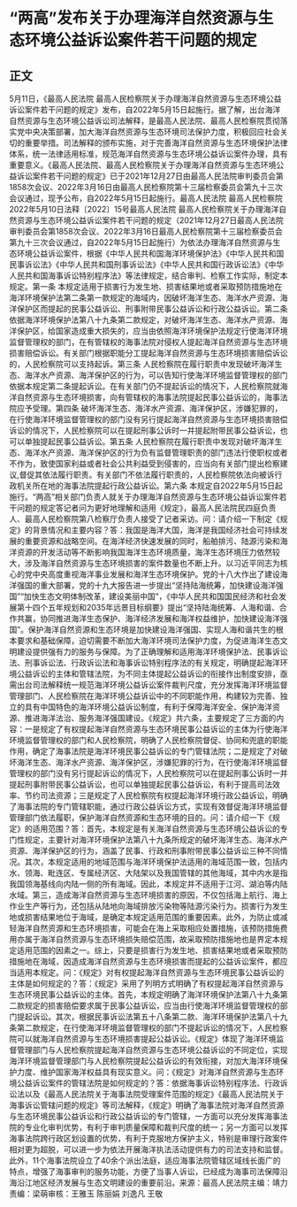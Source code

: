 # “两高”发布关于办理海洋自然资源与生态环境公益诉讼案件若干问题的规定
## 正文
5月11日，《最高人民法院 最高人民检察院关于办理海洋自然资源与生态环境公益诉讼案件若干问题的规定》发布，自2022年5月15日起施行。据了解，出台海洋自然资源与生态环境公益诉讼司法解释，是最高人民法院、最高人民检察院贯彻落实党中央决策部署，加大海洋自然资源与生态环境司法保护力度，积极回应社会关切的重要举措。司法解释的颁布实施，对于完善海洋自然资源与生态环境保护法律体系，统一法律适用标准，规范海洋自然资源与生态环境公益诉讼案件办理，具有重要意义。《最高人民法院、最高人民检察院关于办理海洋自然资源与生态环境公益诉讼案件若干问题的规定》已于2021年12月27日由最高人民法院审判委员会第1858次会议、2022年3月16日由最高人民检察院第十三届检察委员会第九十三次会议通过，现予公布，自2022年5月15日起施行。最高人民法院 最高人民检察院2022年5月10日法释〔2022〕15号最高人民法院 最高人民检察院关于办理海洋自然资源与生态环境公益诉讼案件若干问题的规定（2021年12月27日最高人民法院审判委员会第1858次会议、2022年3月16日最高人民检察院第十三届检察委员会第九十三次会议通过，自2022年5月15日起施行）为依法办理海洋自然资源与生态环境公益诉讼案件，根据《中华人民共和国海洋环境保护法》《中华人民共和国民事诉讼法》《中华人民共和国刑事诉讼法》《中华人民共和国行政诉讼法》《中华人民共和国海事诉讼特别程序法》等法律规定，结合审判、检察工作实际，制定本规定。第一条  本规定适用于损害行为发生地、损害结果地或者采取预防措施地在海洋环境保护法第二条第一款规定的海域内，因破坏海洋生态、海洋水产资源、海洋保护区而提起的民事公益诉讼、刑事附带民事公益诉讼和行政公益诉讼。第二条  依据海洋环境保护法第八十九条第二款规定，对破坏海洋生态、海洋水产资源、海洋保护区，给国家造成重大损失的，应当由依照海洋环境保护法规定行使海洋环境监督管理权的部门，在有管辖权的海事法院对侵权人提起海洋自然资源与生态环境损害赔偿诉讼。有关部门根据职能分工提起海洋自然资源与生态环境损害赔偿诉讼的，人民检察院可以支持起诉。第三条  人民检察院在履行职责中发现破坏海洋生态、海洋水产资源、海洋保护区的行为，可以告知行使海洋环境监督管理权的部门依据本规定第二条提起诉讼。在有关部门仍不提起诉讼的情况下，人民检察院就海洋自然资源与生态环境损害，向有管辖权的海事法院提起民事公益诉讼的，海事法院应予受理。第四条  破坏海洋生态、海洋水产资源、海洋保护区，涉嫌犯罪的，在行使海洋环境监督管理权的部门没有另行提起海洋自然资源与生态环境损害赔偿诉讼的情况下，人民检察院可以在提起刑事公诉时一并提起附带民事公益诉讼，也可以单独提起民事公益诉讼。第五条  人民检察院在履行职责中发现对破坏海洋生态、海洋水产资源、海洋保护区的行为负有监督管理职责的部门违法行使职权或者不作为，致使国家利益或者社会公共利益受到侵害的，应当向有关部门提出检察建议,督促其依法履行职责。有关部门不依法履行职责的，人民检察院依法向被诉行政机关所在地的海事法院提起行政公益诉讼。第六条  本规定自2022年5月15日起施行。“两高”相关部门负责人就关于办理海洋自然资源与生态环境公益诉讼案件若干问题的规定答记者问为更好地理解和适用《规定》，最高人民法院民四庭负责人、最高人民检察院第八检察厅负责人接受了记者采访。问：请介绍一下制定《规定》的背景情况和主要内容？答：我国是海洋大国，海洋是我国经济社会可持续发展的重要资源和战略空间。在海洋经济快速发展的同时，船舶排污、陆源污染和海洋资源的开发活动等不断影响我国海洋生态环境质量，海洋生态环境压力依然较大，涉及海洋自然资源与生态环境损害的案件数量也不断上升。以习近平同志为核心的党中央高度重视海洋事业发展和海洋生态环境保护。党的十八大作出了建设海洋强国的重大部署，党的十九大报告进一步提出“坚持陆海统筹，加快建设海洋强国”“加快生态文明体制改革，建设美丽中国”，《中华人民共和国国民经济和社会发展第十四个五年规划和2035年远景目标纲要》提出“坚持陆海统筹、人海和谐、合作共赢，协同推进海洋生态保护、海洋经济发展和海洋权益维护，加快建设海洋强国”。保护海洋自然资源和生态环境是加快建设海洋强国、实现人海和谐共生的根本要求和基础保障，迫切需要不断加大海洋环境司法保护力度，为促进海洋生态文明建设提供强有力的服务与保障。为了正确理解和适用海洋环境保护法、民事诉讼法、刑事诉讼法、行政诉讼法和海事诉讼特别程序法的有关规定，明确提起海洋环境公益诉讼的主体和管辖法院，为不同主体提起公益诉讼的衔接作出制度安排，亟需出台司法解释统一规范海洋环境公益诉讼案件裁判尺度，充分发挥海洋环境监督管理部门、人民检察院在海洋环境公益诉讼中的不同职能作用，构建较为完善、独立的具有中国特色的海洋环境公益诉讼制度，有利于保障海洋安全、保护海洋资源、推进海洋法治、服务海洋强国建设。《规定》共六条，主要规定了三方面的内容：一是规定了有权提起海洋自然资源与生态环境民事公益诉讼的主体为行使海洋环境监督管理权的部门和人民检察院，明确了人民检察院督促、协同和兜底的职能作用，确定了海事法院是海洋环境民事公益诉讼的专门管辖法院；二是规定了对破坏海洋生态、海洋水产资源、海洋保护区，涉嫌犯罪的行为，在行使海洋环境监督管理权的部门没有另行提起诉讼的情况下，人民检察院可以在提起刑事公诉时一并提起刑事附带民事公益诉讼，也可以单独提起民事公益诉讼，有利于提高司法效率、节约司法资源；三是规定了人民检察院有权提起海洋环境行政公益诉讼，明确了海事法院的专门管辖职能，通过行政公益诉讼方式，实现有效督促海洋环境监督管理部门依法履职，保护海洋自然资源和生态环境的目的。问：请介绍一下《规定》的适用范围？答：首先，本规定是有关海洋自然资源与生态环境公益诉讼的专门性规定，主要针对海洋环境保护法第八十九条所规定的破坏海洋生态、海洋水产资源、海洋保护区的行为，涵盖了民事、行政和刑事附带民事公益诉讼三种不同情况。其次，本规定适用的地域范围与海洋环境保护法适用的海域范围一致，包括内水、领海、毗连区、专属经济区、大陆架以及我国管辖的其他海域，其中内水是指我国领海基线向内陆一侧的所有海域。因此，本规定并不适用于江河、湖泊等内陆水域。第三，造成海洋自然资源与生态环境损害的原因，不仅包括海上航行、海上作业生产等行为，还包括从陆地向海域排放污染物等陆源污染行为。损害行为发生地或损害结果地位于海域，是确定本规定适用范围的重要因素。此外，为防止或减轻海洋自然资源和生态环境损害，可能会在海上采取相应处置措施，该预防措施费用亦属于海洋自然资源与生态环境损失赔偿范围，故采取预防措施地也是界定本规定适用范围的因素之一。综上，只要是损害行为发生地、损害结果地或者采取预防措施地在海域，因造成海洋自然资源与生态环境损害而提起的公益诉讼案件，都应当适用本规定。问：《规定》对有权提起海洋自然资源与生态环境民事公益诉讼的主体是如何规定的？答：《规定》采用了列明方式明确了有权提起海洋自然资源与生态环境民事公益诉讼的主体。首先，本规定明确了海洋环境保护法第八十九条第二款规定的损害赔偿要求属于民事公益诉讼，应当由行使海洋环境监督管理权的部门提起诉讼。其次，根据民事诉讼法第五十八条第二款、海洋环境保护法第八十九条第二款规定，在行使海洋环境监督管理权的部门不提起诉讼的情况下，人民检察院可以就海洋自然资源与生态环境损害提起公益诉讼。《规定》体现了海洋环境监督管理部门与人民检察院提起海洋自然资源与生态环境公益诉讼的不同定位，实现海洋环境监督管理部门与人民检察院提起公益诉讼的有效衔接，对加大海洋环境保护力度、维护国家海洋权益具有现实意义。问：《规定》对海洋自然资源与生态环境公益诉讼案件的管辖法院是如何规定的？答：依据海事诉讼特别程序法、行政诉讼法以及《最高人民法院关于海事法院受理案件范围的规定》《最高人民法院关于海事诉讼管辖问题的规定》等司法解释，《规定》明确了海事法院对海洋自然资源与生态环境民事公益诉讼和行政公益诉讼的专门管辖，一方面可以充分发挥海事法院的专业化审判优势，有利于审判质量保障和裁判尺度的统一；另一方面可以发挥海事法院跨行政区划设置的优势，有利于克服地方保护主义，特别是审理行政案件相对更为超脱，可以进一步为依法开展海洋执法活动提供有力的司法支持和监督。此外，11个海事法院设立了40余个派出法庭，适应海事法院管辖区域线长面广的特点，增强了海事审判的服务功能，方便了当事人诉讼，已经成为海事司法保障沿海沿江地区经济发展与生态文明建设的重要前沿。来源：最高人民法院主编：靖力责编：梁萌审核：王雅玉 陈丽娟 刘逸凡 王敬